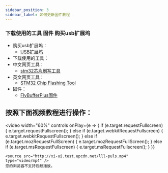 ```yaml
---
sidebar_position: 3
sidebar_label: 如何更新固件教程
---
```



### 下载使用的工具 固件 购买usb扩展坞
* 购买usb扩展坞：
    * [USB扩展坞](https://detail.tmall.com/item.htm?ali_trackid=2%3Amm_5539777028_3063500466_115634500434%3A1747190596587_556501715_0&bxsign=tbkz_2Wlq1_UGzfTqVWagbH8aZxnu0C2ElchECHrEjGaX573JydM3uY34RHbL9GOmPL2Dc4w9ghDZaFGGFxYAbz0PVaKRgqq_tXsoMGfBCldNUZRRAKoMCdAUnNNg9_Th2vlhC-5RZ_Fj8oBiDuMhvctPY4IAg72nipdOvGk9Qsg0DOJiXE8BYh11SBFrXZco5R&id=572026050803&rootPageId=20150318020018244&spm=a2e1u.27655827.d1661933647166.1&union_lens=lensId%3AOPT%401747190574%40212b5d5d_1d28_196ccac6c82_615a%4001%40eyJmbG9vcklkIjo2MTc4NH0ie%3Brecoveryid%3A556963271_0%401747190531290%3Bprepvid%3A201_33.50.192.73_13431545_1747190554927)
* 下载使用的工具：
* 中文网页工具：
    * [stm32芯片刷写工具](https://www.st.com/zh/development-tools/stm32cubeprog.html)
* 英文网页工具：
    * [STM32 Chip Flashing Tool](https://www.st.com/en/development-tools/stm32cubeprog.html)
* 固件：
    * [FlyBufferPlus固件](http://cdn.mellow.klipper.cn/lll-puls/buffer_v2.0.hex)

## 按照下面视频教程进行操作：
<video
    width="60%"
    controls
    onPlay={e => {
        if (e.target.requestFullscreen) {
            e.target.requestFullscreen();
        } else if (e.target.webkitRequestFullscreen) {
            e.target.webkitRequestFullscreen();
        } else if (e.target.mozRequestFullScreen) {
            e.target.mozRequestFullScreen();
        } else if (e.target.msRequestFullscreen) {
            e.target.msRequestFullscreen();
        }
    }}
>
    <source src="http://xi-ui.test.upcdn.net/lll-puls.mp4" type="video/mp4" />
    您的浏览器不支持视频播放。
</video>

